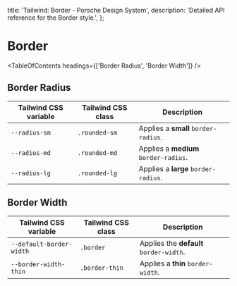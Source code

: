 
  title: 'Tailwind: Border - Porsche Design System',
  description: 'Detailed API reference for the Border style.',
};

# Border

<TableOfContents headings={['Border Radius', 'Border Width']} />

## Border Radius

| Tailwind CSS variable | Tailwind CSS class | Description                           |
| --------------------- | ------------------ | ------------------------------------- |
| `--radius-sm`         | `.rounded-sm`      | Applies a **small** `border-radius`.  |
| `--radius-md`         | `.rounded-md`      | Applies a **medium** `border-radius`. |
| `--radius-lg`         | `.rounded-lg`      | Applies a **large** `border-radius`.  |

## Border Width

| Tailwind CSS variable    | Tailwind CSS class | Description                             |
| ------------------------ | ------------------ | --------------------------------------- |
| `--default-border-width` | `.border`          | Applies the **default** `border-width`. |
| `--border-width-thin`    | `.border-thin`     | Applies a **thin** `border-width`.      |
